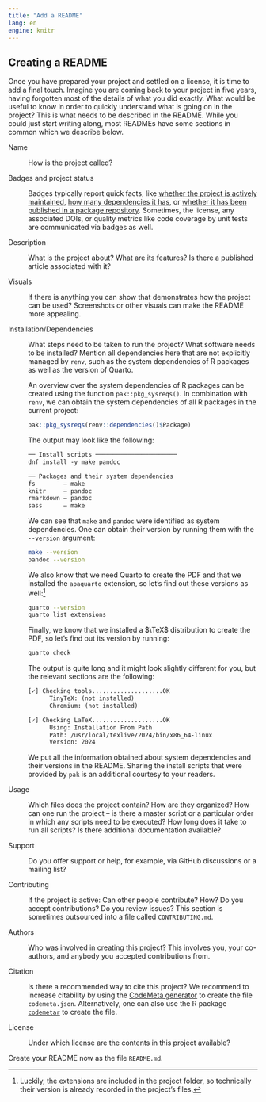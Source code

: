 ```yaml
---
title: "Add a README"
lang: en
engine: knitr
---
```


## Creating a README

Once you have prepared your project and settled on a license, it is time to add a final touch. Imagine you are coming back to your project in five years, having forgotten most of the details of what you did exactly. What would be useful to know in order to quickly understand what is going on in the project? This is what needs to be described in the README. While you could just start writing along, most READMEs have some sections in common which we describe below.

Name

:   How is the project called?

Badges and project status

:   Badges typically report quick facts, like [whether the project is actively maintained](https://www.repostatus.org/), [how many dependencies it has](https://tinyverse.netlify.app/), or [whether it has been published in a package repository](https://www.r-pkg.org/services#badges). Sometimes, the license, any associated DOIs, or quality metrics like code coverage by unit tests are communicated via badges as well.

Description

:   What is the project about? What are its features? Is there a published article associated with it?

Visuals

:   If there is anything you can show that demonstrates how the project can be used? Screenshots or other visuals can make the README more appealing.

Installation/Dependencies

:   What steps need to be taken to run the project? What software needs to be installed? Mention all dependencies here that are not explicitly managed by `renv`, such as the system dependencies of R packages as well as the version of Quarto.

    An overview over the system dependencies of R packages can be created using the function `pak::pkg_sysreqs()`. In combination with `renv`, we can obtain the system dependencies of all R packages in the current project:
    
    ```.r
    pak::pkg_sysreqs(renv::dependencies()$Package)
    ```
    
    The output may look like the following:
    
    ```txt
    ── Install scripts ─────────────────────── 
    dnf install -y make pandoc
    
    ── Packages and their system dependencies 
    fs        – make
    knitr     – pandoc
    rmarkdown – pandoc
    sass      – make
    ```
    
    We can see that `make` and `pandoc` were identified as system dependencies. One can obtain their version by running them with the `--version` argument:
    
    ```.bash
    make --version
    pandoc --version
    ```

    We also know that we need Quarto to create the PDF and that we installed the `apaquarto` extension, so let's find out these versions as well:^[Luckily, the extensions are included in the project folder, so technically their version is already recorded in the project's files.]
    
    ```.bash
    quarto --version
    quarto list extensions
    ```
    
    Finally, we know that we installed a $\TeX$ distribution to create the PDF, so let's find out its version by running:
    
    ```.bash
    quarto check
    ```
    
    The output is quite long and it might look slightly different for you, but the relevant sections are the following:
    
    ```txt
    [✓] Checking tools....................OK
          TinyTeX: (not installed)
          Chromium: (not installed)
    
    [✓] Checking LaTeX....................OK
          Using: Installation From Path
          Path: /usr/local/texlive/2024/bin/x86_64-linux
          Version: 2024
    ```
    
    We put all the information obtained about system dependencies and their versions in the README. Sharing the install scripts that were provided by `pak` is an additional courtesy to your readers.

Usage

:   Which files does the project contain? How are they organized? How can one run the project -- is there a master script or a particular order in which any scripts need to be executed? How long does it take to run all scripts? Is there additional documentation available?

Support

:   Do you offer support or help, for example, via GitHub discussions or a mailing list?

Contributing

:   If the project is active: Can other people contribute? How? Do you accept contributions? Do you review issues? This section is sometimes outsourced into a file called `CONTRIBUTING.md`.

Authors

:   Who was involved in creating this project? This involves you, your co-authors, and anybody you accepted contributions from.

Citation

:   Is there a recommended way to cite this project? We recommend to increase citability by using the [CodeMeta generator](https://codemeta.github.io/codemeta-generator/) to create the file `codemeta.json`. Alternatively, one can also use the R package [`codemetar`](https://docs.ropensci.org/codemetar/) to create the file.

License

:   Under which license are the contents in this project available?

Create your README now as the file `README.md`.

